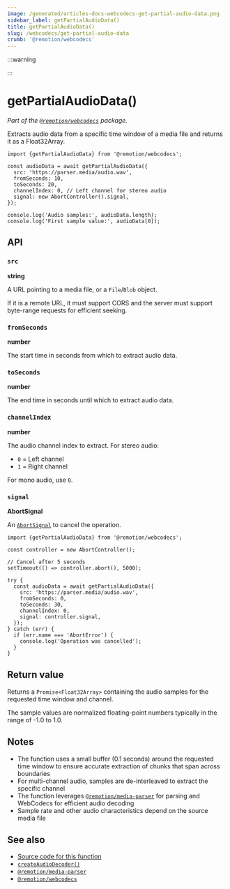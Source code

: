```yaml
---
image: /generated/articles-docs-webcodecs-get-partial-audio-data.png
sidebar_label: getPartialAudioData()
title: getPartialAudioData()
slug: /webcodecs/get-partial-audio-data
crumb: '@remotion/webcodecs'
---
```



:::warning

<UnstableDisclaimer />
:::

# getPartialAudioData()<AvailableFrom v="4.0.328" />

_Part of the [`@remotion/webcodecs`](/docs/webcodecs) package._

Extracts audio data from a specific time window of a media file and returns it as a Float32Array.

```tsx twoslash title="Extract audio data from 10-20 seconds"
import {getPartialAudioData} from '@remotion/webcodecs';

const audioData = await getPartialAudioData({
  src: 'https://parser.media/audio.wav',
  fromSeconds: 10,
  toSeconds: 20,
  channelIndex: 0, // Left channel for stereo audio
  signal: new AbortController().signal,
});

console.log('Audio samples:', audioData.length);
console.log('First sample value:', audioData[0]);
```

## API

### `src`

**string**

A URL pointing to a media file, or a `File`/`Blob` object.

If it is a remote URL, it must support CORS and the server must support byte-range requests for efficient seeking.

### `fromSeconds`

**number**

The start time in seconds from which to extract audio data.

### `toSeconds`

**number**

The end time in seconds until which to extract audio data.

### `channelIndex`

**number**

The audio channel index to extract. For stereo audio:

- `0` = Left channel
- `1` = Right channel

For mono audio, use `0`.

### `signal`

**AbortSignal**

An [`AbortSignal`](https://developer.mozilla.org/en-US/docs/Web/API/AbortSignal) to cancel the operation.

```tsx twoslash title="Using AbortController"
import {getPartialAudioData} from '@remotion/webcodecs';

const controller = new AbortController();

// Cancel after 5 seconds
setTimeout(() => controller.abort(), 5000);

try {
  const audioData = await getPartialAudioData({
    src: 'https://parser.media/audio.wav',
    fromSeconds: 0,
    toSeconds: 30,
    channelIndex: 0,
    signal: controller.signal,
  });
} catch (err) {
  if (err.name === 'AbortError') {
    console.log('Operation was cancelled');
  }
}
```

## Return value

Returns a `Promise<Float32Array>` containing the audio samples for the requested time window and channel.

The sample values are normalized floating-point numbers typically in the range of -1.0 to 1.0.

## Notes

- The function uses a small buffer (0.1 seconds) around the requested time window to ensure accurate extraction of chunks that span across boundaries
- For multi-channel audio, samples are de-interleaved to extract the specific channel
- The function leverages [`@remotion/media-parser`](/docs/media-parser) for parsing and WebCodecs for efficient audio decoding
- Sample rate and other audio characteristics depend on the source media file

## See also

- [Source code for this function](https://github.com/remotion-dev/remotion/blob/main/packages/webcodecs/src/get-partial-audio-data.ts)
- [`createAudioDecoder()`](/docs/webcodecs/create-audio-decoder)
- [`@remotion/media-parser`](/docs/media-parser)
- [`@remotion/webcodecs`](/docs/webcodecs)
